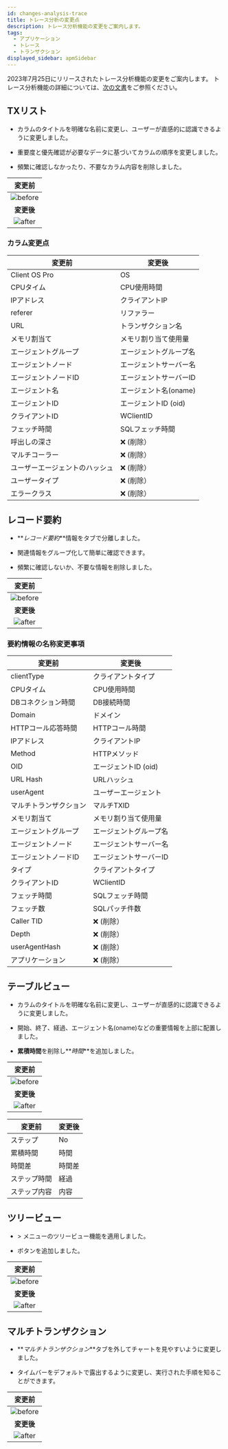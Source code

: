 ```yaml
---
id: changes-analysis-trace
title: トレース分析の変更点
description: トレース分析機能の変更をご案内します。
tags:
  - アプリケーション
  - トレース
  - トランザクション
displayed_sidebar: apmSidebar
---
```


2023年7月25日にリリースされたトレース分析機能の変更をご案内します。 トレース分析機能の詳細については、[次の文書](../java/dashboard-hitmap-trace)をご参照ください。

## TXリスト

- カラムのタイトルを明確な名前に変更し、ユーザーが直感的に認識できるように変更しました。

- 重要度と優先確認が必要なデータに基づいてカラムの順序を変更しました。

- 頻繁に確認しなかったり、不要なカラム内容を削除しました。

|                             変更前                             |
| :---------------------------------------------------------: |
| ![before](/img/changes/changes-transaction-list-before.png) |
|                           **変更後**                           |
|  ![after](/img/changes/changes-transaction-list-after.png)  |

### カラム変更点

| 変更前                  | 変更後                                 |
| -------------------- | ----------------------------------- |
| Client OS Pro        | OS                                  |
| CPUタイム               | CPU使用時間                             |
| IPアドレス               | クライアントIP                            |
| referer              | リファラー                               |
| URL                  | トランザクション名                           |
| メモリ割当て               | メモリ割り当て使用量                          |
| エージェントグループ           | エージェントグループ名                         |
| エージェントノード            | エージェントサーバー名                         |
| エージェントノードID          | エージェントサーバーID                        |
| エージェント名              | エージェント名(oname)   |
| エージェントID             | エージェントID (oid)   |
| クライアントID             | WClientID                           |
| フェッチ時間               | SQLフェッチ時間                           |
| 呼出しの深さ               | ❌ (削除）           |
| マルチコーラー              | ❌ (削除）           |
| ユーザーエージェントのハッシュ      | ❌ (削除）           |
| ユーザータイプ              | ❌ (削除）           |
| エラークラス               | ❌ (削除）           |

## レコード要約

- **_レコード要約_**情報をタブで分離しました。

- 関連情報をグループ化して簡単に確認できます。

- 頻繁に確認しないか、不要な情報を削除しました。

|                               変更前                              |
| :------------------------------------------------------------: |
| ![before](/img/changes/changes-transaction-summary-before.png) |
|                             **変更後**                            |
|  ![after](/img/changes/changes-transaction-summary-after.png)  |

### 要約情報の名称変更事項

| 変更前                 | 変更後                                |
| ------------------- | ---------------------------------- |
| clientType          | クライアントタイプ                          |
| CPUタイム              | CPU使用時間                            |
| DBコネクション時間          | DB接続時間                             |
| Domain              | ドメイン                               |
| HTTPコール応答時間         | HTTPコール時間                          |
| IPアドレス              | クライアントIP                           |
| Method              | HTTPメソッド                           |
| OID                 | エージェントID (oid)  |
| URL Hash            | URLハッシュ                            |
| userAgent           | ユーザーエージェント                         |
| マルチトランザクション         | マルチTXID                            |
| メモリ割当て              | メモリ割り当て使用量                         |
| エージェントグループ          | エージェントグループ名                        |
| エージェントノード           | エージェントサーバー名                        |
| エージェントノードID         | エージェントサーバーID                       |
| タイプ                 | クライアントタイプ                          |
| クライアントID            | WClientID                          |
| フェッチ時間              | SQLフェッチ時間                          |
| フェッチ数               | SQLパッチ件数                           |
| Caller TID          | ❌ (削除）          |
| Depth               | ❌ (削除）          |
| userAgentHash       | ❌ (削除）          |
| アプリケーション            | ❌ (削除）          |

## テーブルビュー

- カラムのタイトルを明確な名前に変更し、ユーザーが直感的に認識できるように変更しました。

- 開始、終了、経過、エージェント名(oname)などの重要情報を上部に配置しました。

- **累積時間**を削除し**_時間_**を追加しました。

|                                変更前                                |
| :---------------------------------------------------------------: |
| ![before](/img/changes/changes-transaction-table-view-before.png) |
|                              **変更後**                              |
|  ![after](/img/changes/changes-transaction-table-view-after.png)  |

| 変更前         | 変更後      |
| ----------- | -------- |
| ステップ        | No       |
| 累積時間        | 時間       |
| 時間差         | 時間差      |
| ステップ時間      | 経過       |
| ステップ内容      | 内容       |

## ツリービュー

- <Cmdname sid="side_analysis" className="uitext" /> &gt; <Cmdname sid="side_multi_server_tx_trace" className="uitext" />メニューのツリービュー機能を適用しました。

- <Cmdname sid="BTN06327" className="uitext" />ボタンを追加しました。

|                                変更前                               |
| :--------------------------------------------------------------: |
| ![before](/img/changes/changes-transaction-tree-view-before.png) |
|                              **変更後**                             |
|  ![after](/img/changes/changes-transaction-tree-view-after.png)  |

## マルチトランザクション

- **_マルチトランザクション_**タブを外してチャートを見やすいように変更しました。

- タイムバーをデフォルトで露出するように変更し、実行された手順を知ることができます。

|                               変更前                               |
| :-------------------------------------------------------------: |
| ![before](/img/changes/changes-transaction-multi-tx-before.png) |
|                             **変更後**                             |
|  ![after](/img/changes/changes-transaction-multi-tx-after.png)  |
